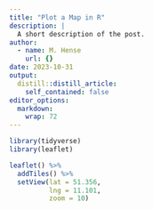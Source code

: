 ```yaml
---
title: "Plot a Map in R"
description: |
  A short description of the post.
author:
  - name: M. Hense
    url: {}
date: 2023-10-31
output:
  distill::distill_article:
    self_contained: false
editor_options: 
  markdown: 
    wrap: 72
---
```


```r
library(tidyverse)
library(leaflet)

leaflet() %>%
  addTiles() %>%
  setView(lat = 51.356, 
          lng = 11.101,  
          zoom = 10)
```